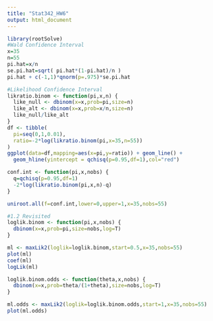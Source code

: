 ```yaml
---
title: "Stat342_HW6"
output: html_document
---
```


```r
library(rootSolve)
#Wald Confidence Interval
x=35
n=55
pi.hat=x/n
se.pi.hat=sqrt( pi.hat*(1-pi.hat)/n )
pi.hat + c(-1,1)*qnorm(p=.975)*se.pi.hat

#Likelihood Confidence Interval
likratio.binom <- function(pi,x,n) {
  like_null <- dbinom(x=x,prob=pi,size=n)
  like_alt <- dbinom(x=x,prob=x/n,size=n)
  like_null/like_alt
}
df <- tibble(
  pi=seq(0,1,0.01),
  ratio=-2*log(likratio.binom(pi,x=35,n=55))
)
ggplot(data=df,mapping=aes(x=pi,y=ratio)) + geom_line() +
  geom_hline(yintercept = qchisq(p=0.95,df=1),col="red")

conf.int <- function(pi,x,nobs) {
  q=qchisq(p=0.95,df=1)
  -2*log(likratio.binom(pi,x,n)-q)
}

uniroot.all(f=conf.int,lower=0,upper=1,x=35,nobs=55)
```

```r
#1.2 Revisited
loglik.binom <- function(pi,x,nobs) {
  dbinom(x=x,prob=pi,size=nobs,log=T)
}

ml <- maxLik2(loglik=loglik.binom,start=0.5,x=35,nobs=55)
plot(ml)
coef(ml)
logLik(ml)

loglik.binom.odds <- function(theta,x,nobs) {
  dbinom(x=x,prob=theta/(1+theta),size=nobs,log=T)
}

ml.odds <- maxLik2(loglik=loglik.binom.odds,start=1,x=35,nobs=55)
plot(ml.odds)
```







